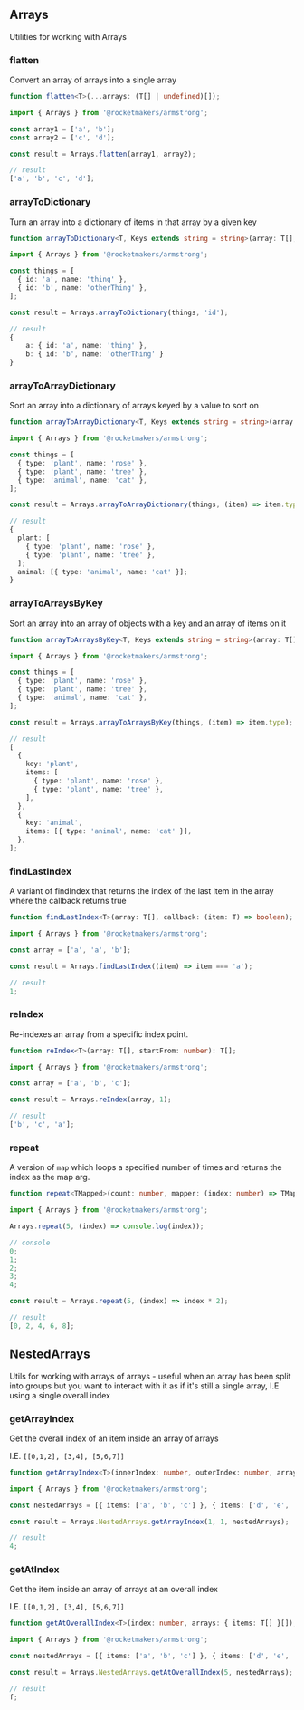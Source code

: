 
<Meta title="Utilities/Arrays" />

## Arrays

Utilities for working with Arrays

### flatten

Convert an array of arrays into a single array

```ts
function flatten<T>(...arrays: (T[] | undefined)[]);
```

```ts
import { Arrays } from '@rocketmakers/armstrong';

const array1 = ['a', 'b'];
const array2 = ['c', 'd'];

const result = Arrays.flatten(array1, array2);

// result
['a', 'b', 'c', 'd'];
```

### arrayToDictionary

Turn an array into a dictionary of items in that array by a given key

```ts
function arrayToDictionary<T, Keys extends string = string>(array: T[], getKey: keyof T | ((item: T) => Keys));
```

```ts
import { Arrays } from '@rocketmakers/armstrong';

const things = [
  { id: 'a', name: 'thing' },
  { id: 'b', name: 'otherThing' },
];

const result = Arrays.arrayToDictionary(things, 'id');

// result
{
    a: { id: 'a', name: 'thing' },
    b: { id: 'b', name: 'otherThing' }
}
```

### arrayToArrayDictionary

Sort an array into a dictionary of arrays keyed by a value to sort on

```ts
function arrayToArrayDictionary<T, Keys extends string = string>(array: T[], getKey: (item: T) => Keys): ArrayDictionary<T, Keys>;
```

```ts
import { Arrays } from '@rocketmakers/armstrong';

const things = [
  { type: 'plant', name: 'rose' },
  { type: 'plant', name: 'tree' },
  { type: 'animal', name: 'cat' },
];

const result = Arrays.arrayToArrayDictionary(things, (item) => item.type);

// result
{
  plant: [
    { type: 'plant', name: 'rose' },
    { type: 'plant', name: 'tree' },
  ];
  animal: [{ type: 'animal', name: 'cat' }];
}
```

### arrayToArraysByKey

Sort an array into an array of objects with a key and an array of items on it

```ts
function arrayToArraysByKey<T, Keys extends string = string>(array: T[], getKey: (item: T) => Keys);
```

```ts
import { Arrays } from '@rocketmakers/armstrong';

const things = [
  { type: 'plant', name: 'rose' },
  { type: 'plant', name: 'tree' },
  { type: 'animal', name: 'cat' },
];

const result = Arrays.arrayToArraysByKey(things, (item) => item.type);

// result
[
  {
    key: 'plant',
    items: [
      { type: 'plant', name: 'rose' },
      { type: 'plant', name: 'tree' },
    ],
  },
  {
    key: 'animal',
    items: [{ type: 'animal', name: 'cat' }],
  },
];
```

### findLastIndex

A variant of findIndex that returns the index of the last item in the array where the callback returns true

```ts
function findLastIndex<T>(array: T[], callback: (item: T) => boolean);
```

```ts
import { Arrays } from '@rocketmakers/armstrong';

const array = ['a', 'a', 'b'];

const result = Arrays.findLastIndex((item) => item === 'a');

// result
1;
```

### reIndex

Re-indexes an array from a specific index point.

```ts
function reIndex<T>(array: T[], startFrom: number): T[];
```

```ts
import { Arrays } from '@rocketmakers/armstrong';

const array = ['a', 'b', 'c'];

const result = Arrays.reIndex(array, 1);

// result
['b', 'c', 'a'];
```

### repeat

A version of `map` which loops a specified number of times and returns the index as the map arg.

```ts
function repeat<TMapped>(count: number, mapper: (index: number) => TMapped): TMapped[];
```

```ts
import { Arrays } from '@rocketmakers/armstrong';

Arrays.repeat(5, (index) => console.log(index));

// console
0;
1;
2;
3;
4;

const result = Arrays.repeat(5, (index) => index * 2);

// result
[0, 2, 4, 6, 8];
```

## NestedArrays

Utils for working with arrays of arrays - useful when an array has been split into groups but you want to interact with it as if it's still a single array, I.E using a single overall index

### getArrayIndex

Get the overall index of an item inside an array of arrays

I.E. `[[0,1,2], [3,4], [5,6,7]]`

```ts
function getArrayIndex<T>(innerIndex: number, outerIndex: number, arrays: { items: T[] }[]);
```

```ts
import { Arrays } from '@rocketmakers/armstrong';

const nestedArrays = [{ items: ['a', 'b', 'c'] }, { items: ['d', 'e', 'f'] }, { items: ['g', 'h', 'i'] }];

const result = Arrays.NestedArrays.getArrayIndex(1, 1, nestedArrays);

// result
4;
```

### getAtIndex

Get the item inside an array of arrays at an overall index

I.E. `[[0,1,2], [3,4], [5,6,7]]`

```ts
function getAtOverallIndex<T>(index: number, arrays: { items: T[] }[]);
```

```ts
import { Arrays } from '@rocketmakers/armstrong';

const nestedArrays = [{ items: ['a', 'b', 'c'] }, { items: ['d', 'e', 'f'] }, { items: ['g', 'h', 'i'] }];

const result = Arrays.NestedArrays.getAtOverallIndex(5, nestedArrays);

// result
f;
```
